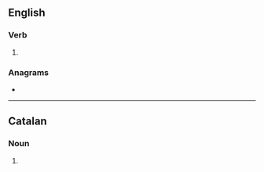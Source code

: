 ==English==

===Verb===
{{head|en|verb form}}

# {{en-third-person singular of|equip}}

===Anagrams===
* {{anagrams|en|a=eipqsu|Quispe|piques|piqués}}

----

==Catalan==

===Noun===
{{head|ca|noun form}}

# {{plural of|equip|lang=ca}}